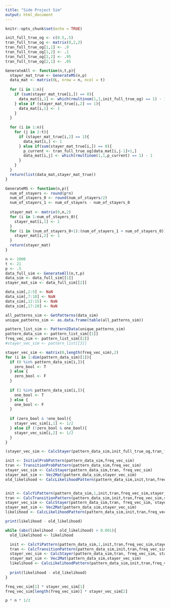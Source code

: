 ```yaml
---
title: "Side Project Sim"
output: html_document
---
```


```r
knitr::opts_chunk$set(echo = TRUE)
```

```r
init_full_true_og <- c(0.5,.5)
tran_full_true_og <- matrix(0,2,2)
tran_full_true_og[1,1] <- .9
tran_full_true_og[1,2] <- .1
tran_full_true_og[2,2] <- .95
tran_full_true_og[2,1] <- .05
```

```r
GenerateAll <- function(n,t,p){
  stayer_mat_true <- GenerateMS(n,p)
  data_mat <- matrix(0L, nrow = n, ncol = t)
  
  for (i in 1:n){
    if (sum(stayer_mat_true[i,]) == 0){
      data_mat[i,1] <- which(rmultinom(1,1,init_full_true_og) == 1) - 1
    } else if (stayer_mat_true[i,2] == 1){
      data_mat[i,1] <- 1
    }
  }
  
  for (i in 1:n){
    for (j in 2:t){
      if (stayer_mat_true[i,2] == 1){
        data_mat[i,] <- 1
      } else if(sum(stayer_mat_true[i,]) == 0){
        p_current <- tran_full_true_og[data_mat[i,j-1]+1,]
        data_mat[i,j] <- which(rmultinom(1,1,p_current) == 1) - 1
      }
    }
  }
  return(list(data_mat,stayer_mat_true))
}
```

```r
GenerateMS <- function(n,p){
  num_of_stayers <- round(p*n)
  num_of_stayers_0 <- round(num_of_stayers/2)
  num_of_stayers_1 <- num_of_stayers - num_of_stayers_0
  
  stayer_mat <- matrix(0,n,2)
  for (i in 1:num_of_stayers_0){
    stayer_mat[i,1] <- 1
  }
  for (i in (num_of_stayers_0+1):(num_of_stayers_1 + num_of_stayers_0)){
    stayer_mat[i,2] <- 1
  }
  return(stayer_mat)
}
```

```r
n <- 1000
t <- 21
p <- .5
data_full_sim <- GenerateAll(n,t,p)
data_sim <- data_full_sim[[1]]
stayer_mat_sim <- data_full_sim[[2]]

data_sim[,2:5] <- NaN
data_sim[,7:10] <- NaN
data_sim[,12:15] <- NaN
data_sim[,17:20] <- NaN

all_patterns_sim <- GetPatterns(data_sim)
unique_patterns_sim <- as.data.frame(table(all_patterns_sim))

pattern_list_sim <- Pattern2Data(unique_patterns_sim)
pattern_data_sim <- pattern_list_sim[[1]]
freq_vec_sim <- pattern_list_sim[[2]]
#stayer_vec_sim <- pattern_list[[3]]
```

```r
stayer_vec_sim <- matrix(0,length(freq_vec_sim),2)
for (i in 1:dim(pattern_data_sim)[1]){
  if (0 %in% pattern_data_sim[i,]){
    zero_bool <- T
  } else {
    zero_bool <- F
  }
  
  if (1 %in% pattern_data_sim[i,]){
    one_bool <- T
  } else {
    one_bool <- F
  }
  
  if (zero_bool & !one_bool){
    stayer_vec_sim[i,1] <- 1/2
  } else if (!zero_bool & one_bool){
    stayer_vec_sim[i,2] <- 1/2
  }
}
```

```r

(stayer_vec_sim <- CalcStayer(pattern_data_sim,init_full_true_og,tran_full_true_og,stayer_vec_sim))
```

```r
init <- InitialProbPattern(pattern_data_sim,freq_vec_sim)
tran <- TransitionProbPattern(pattern_data_sim,freq_vec_sim)
stayer_vec_sim <- CalcStayer(pattern_data_sim,tran, freq_vec_sim)
stayer_mat_sim <- Vec2Mat(pattern_data_sim,stayer_vec_sim)
old_likelihood <- CalcLikelihoodPattern(pattern_data_sim,init,tran,freq_vec_sim,stayer_mat_sim)


init <- CalcYiPattern(pattern_data_sim,1,init,tran,freq_vec_sim,stayer_mat_sim)
tran <- CalcTransitionPattern(pattern_data_sim,init,tran,freq_vec_sim,stayer_mat_sim)
stayer_vec_sim <- CalcStayer(pattern_data_sim,tran, freq_vec_sim, stayer_vec_sim)
stayer_mat_sim <- Vec2Mat(pattern_data_sim,stayer_vec_sim)
likelihood <- CalcLikelihoodPattern(pattern_data_sim,init,tran,freq_vec_sim,stayer_mat_sim)

print(likelihood - old_likelihood)

while (abs(likelihood - old_likelihood) > 0.001){
  old_likelihood <- likelihood

  init <- CalcYiPattern(pattern_data_sim,1,init,tran,freq_vec_sim,stayer_mat_sim)
  tran <- CalcTransitionPattern(pattern_data_sim,init,tran,freq_vec_sim,stayer_mat_sim)
  stayer_vec_sim <- CalcStayer(pattern_data_sim,tran, freq_vec_sim, stayer_vec_sim)
  stayer_mat_sim <- Vec2Mat(pattern_data_sim,stayer_vec_sim)
  likelihood <- CalcLikelihoodPattern(pattern_data_sim,init,tran,freq_vec_sim,stayer_mat_sim)
  
  print(likelihood - old_likelihood)
}

freq_vec_sim[1] * stayer_vec_sim[1] 
freq_vec_sim[length(freq_vec_sim)] * stayer_vec_sim[2]

p * n * 1/2
```
